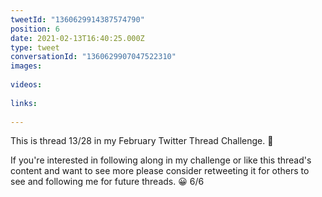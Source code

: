 ```yaml
---
tweetId: "1360629914387574790"
position: 6
date: 2021-02-13T16:40:25.000Z
type: tweet
conversationId: "1360629907047522310"
images:
  
videos:
  
links:
  
---
```

This is thread 13/28 in my February Twitter Thread Challenge. 📆

If you're interested in following along in my challenge or like this thread's content and want to see more please consider retweeting it for others to see and following me for future threads. 😀 6/6
